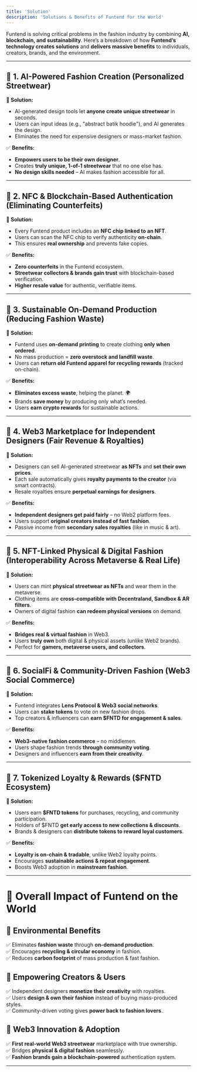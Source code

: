 ```yaml
---
title: 'Solution'
description: 'Solutions & Benefits of Funtend for the World'
---
```


Funtend is solving critical problems in the fashion industry by combining **AI, blockchain, and sustainability**. Here’s a breakdown of how **Funtend’s technology creates solutions** and **delivers massive benefits** to individuals, creators, brands, and the environment.  

---

## **🔹 1. AI-Powered Fashion Creation (Personalized Streetwear)**
**🚀 Solution:**  
- AI-generated design tools let **anyone create unique streetwear** in seconds.  
- Users can input ideas (e.g., "abstract batik hoodie"), and AI generates the design.  
- Eliminates the need for expensive designers or mass-market fashion.  

✅ **Benefits:**  
- **Empowers users to be their own designer**.  
- Creates **truly unique, 1-of-1 streetwear** that no one else has.  
- **No design skills needed** – AI makes fashion accessible for all.  

---

## **🔹 2. NFC & Blockchain-Based Authentication (Eliminating Counterfeits)**
**🚀 Solution:**  
- Every Funtend product includes an **NFC chip linked to an NFT**.  
- Users can scan the NFC chip to verify authenticity **on-chain**.  
- This ensures **real ownership** and prevents fake copies.  

✅ **Benefits:**  
- **Zero counterfeits** in the Funtend ecosystem.  
- **Streetwear collectors & brands gain trust** with blockchain-based verification.  
- **Higher resale value** for authentic, verifiable items.  

---

## **🔹 3. Sustainable On-Demand Production (Reducing Fashion Waste)**
**🚀 Solution:**  
- Funtend uses **on-demand printing** to create clothing **only when ordered**.  
- No mass production = **zero overstock and landfill waste**.  
- Users can **return old Funtend apparel for recycling rewards** (tracked on-chain).  

✅ **Benefits:**  
- **Eliminates excess waste**, helping the planet. 🌍  
- Brands **save money** by producing only what’s needed.  
- Users **earn crypto rewards** for sustainable actions.  

---

## **🔹 4. Web3 Marketplace for Independent Designers (Fair Revenue & Royalties)**
**🚀 Solution:**  
- Designers can sell AI-generated streetwear **as NFTs** and **set their own prices**.  
- Each sale automatically gives **royalty payments to the creator** (via smart contracts).  
- Resale royalties ensure **perpetual earnings for designers**.  

✅ **Benefits:**  
- **Independent designers get paid fairly** – no Web2 platform fees.  
- Users support **original creators instead of fast fashion**.  
- Passive income from **secondary sales royalties** (like in music & art).  

---

## **🔹 5. NFT-Linked Physical & Digital Fashion (Interoperability Across Metaverse & Real Life)**
**🚀 Solution:**  
- Users can mint **physical streetwear as NFTs** and wear them in the metaverse.  
- Clothing items are **cross-compatible with Decentraland, Sandbox & AR filters**.  
- Owners of digital fashion **can redeem physical versions** on demand.  

✅ **Benefits:**  
- **Bridges real & virtual fashion** in Web3.  
- Users **truly own** both digital & physical assets (unlike Web2 brands).  
- Perfect for **gamers, metaverse users, and collectors**.  

---

## **🔹 6. SocialFi & Community-Driven Fashion (Web3 Social Commerce)**
**🚀 Solution:**  
- Funtend integrates **Lens Protocol & Web3 social networks**.  
- Users can **stake tokens** to vote on new fashion drops.  
- Top creators & influencers can **earn $FNTD for engagement & sales**.  

✅ **Benefits:**  
- **Web3-native fashion commerce** – no middlemen.  
- Users shape fashion trends **through community voting**.  
- Designers and influencers **earn from their creativity**.  

---

## **🔹 7. Tokenized Loyalty & Rewards ($FNTD Ecosystem)**
**🚀 Solution:**  
- Users earn **$FNTD tokens** for purchases, recycling, and community participation.  
- Holders of $FNTD **get early access to new collections & discounts**.  
- Brands & designers can **distribute tokens to reward loyal customers**.  

✅ **Benefits:**  
- **Loyalty is on-chain & tradable**, unlike Web2 loyalty points.  
- Encourages **sustainable actions & repeat engagement**.  
- Boosts Web3 adoption in **mainstream fashion**.  

---

# **🌟 Overall Impact of Funtend on the World**
## **💚 Environmental Benefits**
✅ Eliminates **fashion waste** through **on-demand production**.  
✅ Encourages **recycling & circular economy** in fashion.  
✅ Reduces **carbon footprint** of mass production & fast fashion.  

## **👥 Empowering Creators & Users**
✅ Independent designers **monetize their creativity** with royalties.  
✅ Users **design & own their fashion** instead of buying mass-produced styles.  
✅ Community-driven voting gives **power back to fashion lovers**.  

## **🔗 Web3 Innovation & Adoption**
✅ **First real-world Web3 streetwear** marketplace with true ownership.  
✅ Bridges **physical & digital fashion** seamlessly.  
✅ **Fashion brands gain a blockchain-powered** authentication system.  

---
